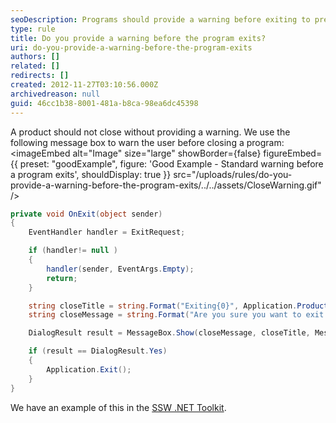 ```yaml
---
seoDescription: Programs should provide a warning before exiting to prevent unexpected closures.
type: rule
title: Do you provide a warning before the program exits?
uri: do-you-provide-a-warning-before-the-program-exits
authors: []
related: []
redirects: []
created: 2012-11-27T03:10:56.000Z
archivedreason: null
guid: 46cc1b38-8001-481a-b8ca-98ea6dc45398
---
```


A product should not close without providing a warning. We use the following message box to warn the user before closing a program:
<imageEmbed
  alt="Image"
  size="large"
  showBorder={false}
  figureEmbed={{
    preset: "goodExample",
    figure: 'Good Example - Standard warning before a program exits',
    shouldDisplay: true
  }}
  src="/uploads/rules/do-you-provide-a-warning-before-the-program-exits/../../assets/CloseWarning.gif"
/>

```cs
private void OnExit(object sender)
{
    EventHandler handler = ExitRequest;

    if (handler!= null )
    {
        handler(sender, EventArgs.Empty);
        return;
    }

    string closeTitle = string.Format("Exiting{0}", Application.ProductName);
    string closeMessage = string.Format("Are you sure you want to exit {0}", Application.ProductName);

    DialogResult result = MessageBox.Show(closeMessage, closeTitle, MessageBoxButtons.YesNo, MessageBoxIcon.Warning);

    if (result == DialogResult.Yes)
    {
        Application.Exit();
    }
}
```

We have an example of this in the [SSW .NET Toolkit](http://www.ssw.com.au/ssw/NETToolkit/).